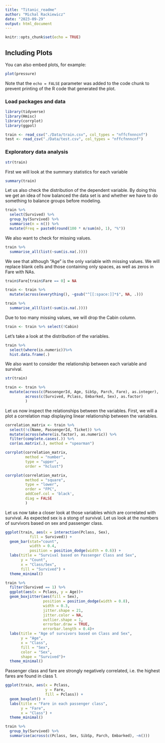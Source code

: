 ```yaml
---
title: "Titanic_readme"
author: "Michal Rackiewicz"
date: "2023-09-29"
output: html_document
---
```


```r
knitr::opts_chunk$set(echo = TRUE)
```

## Including Plots

You can also embed plots, for example:

```r
plot(pressure)
```

Note that the `echo = FALSE` parameter was added to the code chunk to prevent printing of the R code that generated the plot.

### Load packages and data 

```r
library(tidyverse)
library(Hmisc)
library(corrplot)
library(ggpol)
```


```r
train <- read_csv("./Data/train.csv", col_types = "nffcfnnncnf")
test <- read_csv("./Data/test.csv", col_types = "nffcfnnncnf")
```

### Exploratory data analysis

```r
str(train)
```

First we will look at the summary statistics for each variable

```r
summary(train)
```

Let us also check the distribution of the dependent variable. By doing this we get an idea of how balanced the data set is and whether we have to do something to balance groups before modeling.

```r
train %>% 
  select(Survived) %>% 
  group_by(Survived) %>% 
  summarise(n = n()) %>% 
  mutate(Freq = paste0(round(100 * n/sum(n), 1), "%"))
```

We also want to check for missing values.

```r
train %>% 
  summarise_all(list(~sum(is.na(.))))
```

We see that although "Age" is the only variable with missing values. We will replace blank cells and those containing only spaces, as well as zeros in Fare with NAs.

```r
train$Fare[train$Fare == 0] = NA
```

```r
train <- train %>% 
  mutate(across(everything(), ~gsub("^[[:space:]]*$", NA, .)))
```

```r
train %>% 
  summarise_all(list(~sum(is.na(.))))
```

Due to too many missing values, we will drop the Cabin column.

```r
train <- train %>% select(!Cabin)
```


Let's take a look at the distribution of the variables.
```r
train %>% 
  select(where(is.numeric))%>%
  hist.data.frame(.)
```
We also want to consider the relationship between each variable and survival.
```r
str(train)
```

```r
train <- train %>% 
  mutate(across(c(PassengerId, Age, SibSp, Parch, Fare), as.integer),
         across(c(Survived, Pclass, Embarked, Sex), as.factor)
         )
```
Let us now inspect the relationships between the variables.
First, we will a plot a correlation map displaying linear relationship between the variables.
```r
correlation_matrix <- train %>%
  select(!c(Name, PassengerId, Ticket)) %>%
  mutate(across(where(is.factor), as.numeric)) %>%
  filter(complete.cases(.)) %>% 
  cor(as.matrix(.), method = "spearman")

corrplot(correlation_matrix, 
         method = "number",
         type = "upper",
         order = "hclust")
```
```r
corrplot(correlation_matrix, 
         method = "square",
         type = "lower",
         order = "FPC",
         addCoef.col = 'black',
         diag = FALSE
         )
```
Let us now take a closer look at those variables which are correlated with survival.
As expected sex is a stong of survival. Let us look at the numbers of survivors based on sex and passenger class.
```r
ggplot(train, aes(x = interaction(Pclass, Sex),
           fill = Survived)) +
  geom_bar(stat="count",
           width = 0.4,
           position = position_dodge(width = 0.6)) +
  labs(title = "Survival based on Passenger Class and Sex",
       y = "Count",
       x = "Class/Sex",
       fill = "Survived") +
  theme_minimal()
```

```r
train %>% 
  filter(Survived == 1) %>%
  ggplot(aes(x = Pclass, y = Age))+
  geom_boxjitter(aes(fill = Sex),
                 position = position_dodge(width = 0.8),
                 width = 0.3,
                 jitter.shape = 21,
                 jitter.color = NA,
                 outlier.shape = 1,
                 errorbar.draw = TRUE,
                 errorbar.length = 0.4)+
  labs(title = "Age of survivors based on Class and Sex",
       y = "Age",
       x = "Class",
       fill = "Sex",
       color = "Sex",
       shape = "Survived")+
  theme_minimal()
```

Passenger class and fare are strongly negatively correlated, i.e. the highest fares are found in class 1.
```r
ggplot(train, aes(x = Pclass,
                  y = Fare,
                  fill = Pclass)) +
  geom_boxplot() +
  labs(title = "Fare in each passenger class",
       y = "Fare",
       x = "Class") +
  theme_minimal()
```




```r
train %>% 
  group_by(Survived) %>% 
  summarise(across(c(Pclass, Sex, SibSp, Parch, Embarked), ~n()))
  
```

